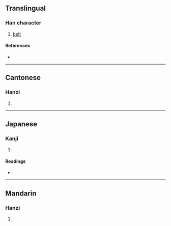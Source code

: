 {{character info/new}}
==Translingual==

===Han character===
{{Han char|rn=50|rad=巾|as=10|sn=13|four=27227|canj=HELB|ids=⿱般巾}}

# [[belt]]

====References====
* {{Han ref|kx=0334.390|dkj=09019|hdz=10750.100|uh=5E4B|ud=24139|bh=DD5C|bd=56668}}

----

==Cantonese==

===Hanzi===
{{yue-hanzi|jyut=[[pun4]]|y=pun4}}

# {{defn|lang=yue|sort=巾10}}

----

==Japanese==

===Kanji===
{{ja-kanji|grade=|rs=巾10}}

# {{defn|lang=ja|sort=巾10}}

====Readings====
* {{ja-readings|on=[[はん]] (han), [[ばん]] (ban)|kun=[[あたまのかざり]] (atamanokazari)}}

----

==Mandarin==

===Hanzi===
{{cmn-hanzi|pin=[[pán]] ([[pan2]])|wg=p'an<sup>2</sup>}}

# {{defn|lang=cmn|sort=巾10}}